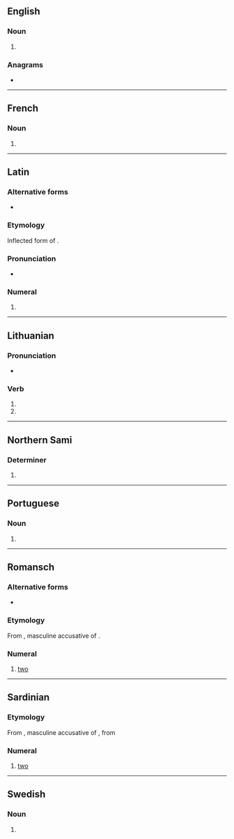 {{also|Duos|dúos|duo's}}
==English==

===Noun===
{{head|en|noun form}}

# {{plural of|duo|lang=en}}

===Anagrams===
* {{anagrams|en|a=dosu|ouds}}

----

==French==

===Noun===
{{head|fr|noun plural form|g=m}}

# {{plural of|duo|lang=fr}}

----

==Latin==

===Alternative forms===
* {{l|la|duo}}

===Etymology===
Inflected form of {{m|la|duo||two}}.

===Pronunciation===
* {{la-IPA|duōs}}

===Numeral===
{{la-num-form|duōs}}

# {{inflection of|duo||acc|m|lang=la}}

----

==Lithuanian==

===Pronunciation===
* {{IPA|[ˈduɔs]|lang=lt}}

===Verb===
{{head|lt|verb form|head=dúos}}

# {{verb form of|lt|duoti||3s|fut}}
# {{verb form of|lt|duoti||3p|fut}}

----

==Northern Sami==

===Determiner===
{{head|se|determiner form}}

# {{inflection of|duot||loc|s|lang=se}}

----

==Portuguese==

===Noun===
{{head|pt|noun form|g=m}}

# {{plural of|duo|lang=pt}}

----

==Romansch==

===Alternative forms===
* {{qualifier|Rumantsch Grischun|Sursilvan|Sutsilvan|Surmiran}} {{l|rm|dus}}

===Etymology===
From {{inh|rm|la|duōs}}, masculine accusative of {{m|la|duo}}.

===Numeral===
{{head|rm|number}}

# {{cln|rm|cardinal numbers}} {{lb|rm|Puter|Vallader}} [[two]]

----

==Sardinian==

===Etymology===
From {{inh|sc|la|duōs}}, masculine accusative of {{m|la|duo}}, from {{inh|sc|ine-pro|*dwóh₁}}

===Numeral===
{{head|sc|numeral}}
# {{cln|sc|cardinal numbers}} {{lb|sc|Limba Sarda Comuna}} [[two]]

----

==Swedish==

===Noun===
{{head|sv|noun form}}

# {{sv-noun-form-indef-gen|duo}}